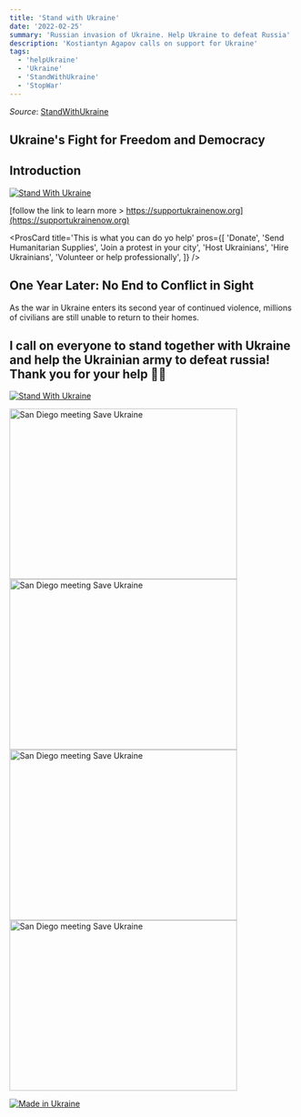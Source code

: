 ```yaml
---
title: 'Stand with Ukraine'
date: '2022-02-25'
summary: 'Russian invasion of Ukraine. Help Ukraine to defeat Russia'
description: 'Kostiantyn Agapov calls on support for Ukraine'
tags:
  - 'helpUkraine'
  - 'Ukraine'
  - 'StandWithUkraine'
  - 'StopWar'
---
```


_Source_: [StandWithUkraine](https://github.com/vshymanskyy/StandWithUkraine)

## Ukraine's Fight for Freedom and Democracy

## Introduction

[![Stand With Ukraine](https://raw.githubusercontent.com/vshymanskyy/StandWithUkraine/main/banner-personal-page.svg)](https://stand-with-ukraine.pp.ua)

[follow the link to learn more > https://supportukrainenow.org](https://supportukrainenow.org)

<ProsCard
  title='This is what you can do yo help'
  pros={[
    'Donate',
    'Send Humanitarian Supplies',
    'Join a protest in your city',
    'Host Ukrainians',
    'Hire Ukrainians',
    'Volunteer or help professionally',
  ]}
/>

## One Year Later: No End to Conflict in Sight

As the war in Ukraine enters its second year of continued violence, millions of civilians are still unable to return to their homes.

## I call on everyone to stand together with Ukraine and help the Ukrainian army to defeat russia! Thank you for your help 💙💛

[![Stand With Ukraine](https://raw.githubusercontent.com/vshymanskyy/StandWithUkraine/main/badges/StandWithUkraine.svg)](https://stand-with-ukraine.pp.ua)

<Image alt='San Diego meeting Save Ukraine' src='/ukraine/kostiantyn_agapov.jpg' width='400' height='300' />
<Image alt='San Diego meeting Save Ukraine' src='/ukraine/sd-meeting1.jpg' width='400' height='300' />
<Image alt='San Diego meeting Save Ukraine' src='/ukraine/sd-meeting2.jpg' width='400' height='300' />
<Image alt='San Diego meeting Save Ukraine' src='/ukraine/sd-meeting3.jpg' width='400' height='300' />

[![Made in Ukraine](https://img.shields.io/badge/made_in-ukraine-ffd700.svg?labelColor=0057b7)](https://stand-with-ukraine.pp.ua)
